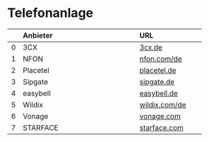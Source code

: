 # Telefonanlage

|    | Anbieter                          | URL                |
|---:|:----------------------------------|:-------------------|
|  0 | 3CX                               | [3cx.de](https://www.3cx.de)                        |
|  1 | NFON                              | [nfon.com/de](https://www.nfon.com/de/)                 |
|  2 | Placetel                          | [placetel.de](https://www.placetel.de/)             |
|  3 | Sipgate                           | [sipgate.de](https://www.sipgate.de/)               |
|  4 | easybell                          | [easybell.de](https://www.easybell.de/)             |
|  5 | Wildix                            | [wildix.com/de](https://www.wildix.com/de/)             |
|  6 | Vonage                            | [vonage.com](https://www.vonage.com/)          |
|  7 | STARFACE                          | [starface.com](https://starface.com/)             |

